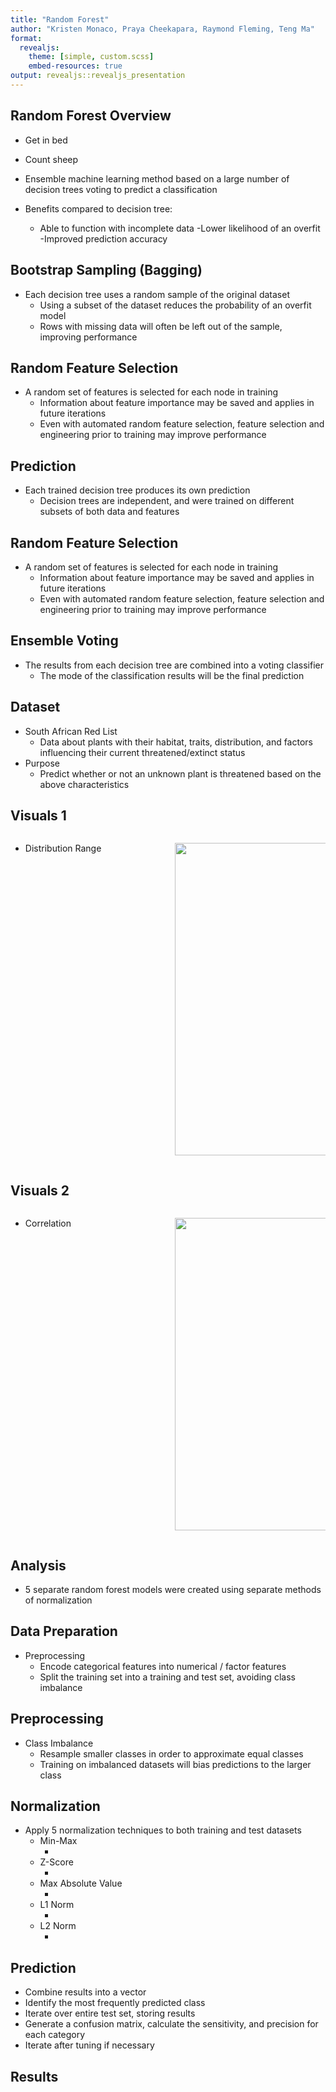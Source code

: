 ```yaml
---
title: "Random Forest"
author: "Kristen Monaco, Praya Cheekapara, Raymond Fleming, Teng Ma"
format: 
  revealjs: 
    theme: [simple, custom.scss]
    embed-resources: true
output: revealjs::revealjs_presentation
---
```


## Random Forest Overview {.smaller}

- Get in bed
- Count sheep


- Ensemble machine learning method based on a large number of decision trees voting to predict a classification
- Benefits compared to decision tree:
    - Able to function with incomplete data
    -Lower likelihood of an overfit
    -Improved prediction accuracy


## Bootstrap Sampling (Bagging) {.smaller}

- Each decision tree uses a random sample of the original dataset
    - Using a subset of the dataset reduces the probability of an overfit model
    - Rows with missing data will often be left out of the sample, improving performance


## Random Feature Selection {.smaller}

- A random set of features is selected for each node in training
    - Information about feature importance may be saved and applies in future iterations
    - Even with automated random feature selection, feature selection and engineering prior to training may improve performance 


## Prediction {.smaller}

- Each trained decision tree produces its own prediction
    - Decision trees are independent, and were trained on different subsets of both data and features
     
     
## Random Feature Selection {.smaller}

- A random set of features is selected for each node in training
    - Information about feature importance may be saved and applies in future iterations
    - Even with automated random feature selection, feature selection and engineering prior to training may improve performance 
     
## Ensemble Voting {.smaller}

- The results from each decision tree are combined into a voting classifier
    - The mode of the classification results will be the final prediction
     
## Dataset {.smaller}

- South African Red List
    - Data about plants with their habitat, traits, distribution, and factors influencing their current threatened/extinct status
- Purpose
    - Predict whether or not an unknown plant is threatened based on the above characteristics

## Visuals 1 {.smaller}

:::: {.columns}

::: {.column width="50%"}
 - Distribution Range
:::

:::{.column width="50%"}
 ![](DistributionRange.png){.absolute top=100 Right=0 width="700" height="500"}

:::


::::

## Visuals 2 {.smaller}
:::: {.columns}

::: {.column width="50%"}
 - Correlation
:::

:::{.column width="50%"}
 ![](Correlations.png){.absolute top=100 Right=0 width="700" height="500"}
:::


::::
 
## Analysis {.smaller}

 - 5 separate random forest models were created using separate methods of normalization
 
## Data Preparation {.smaller}

- Preprocessing
    - Encode categorical features into numerical / factor features
    - Split the training set into a training and test set, avoiding class imbalance
     
## Preprocessing {.smaller}
 
- Class Imbalance
    - Resample smaller classes in order to approximate equal classes
    - Training on imbalanced datasets will bias predictions to the larger class

## Normalization {.smaller}

- Apply 5 normalization techniques to both training and test datasets
    - Min-Max
        -
    - Z-Score
        -
    - Max Absolute Value
        -
    - L1 Norm
        -
    - L2 Norm
        -

## Prediction {.smaller}

- Combine results into a vector
- Identify the most frequently predicted class
- Iterate over entire test set, storing results
- Generate a confusion matrix, calculate the sensitivity, and precision for each category
- Iterate after tuning if necessary


## Results {.smaller}